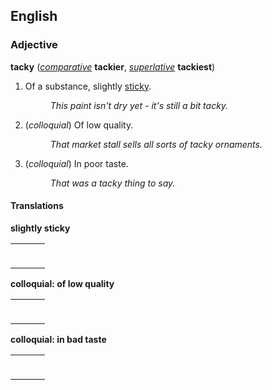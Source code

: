 ==English==
===Adjective===
'''tacky''' (''[[comparative]]'' '''tackier''', ''[[superlative]]'' '''tackiest''')

#Of a substance, slightly [[sticky]].
#:''This paint isn't dry yet - it's still a bit tacky.''
#(''colloquial'') Of low quality.
#:''That market stall sells all sorts of tacky ornaments.''
#(''colloquial'') In poor taste.
#:''That was a tacky thing to say.''

====Translations====

'''slightly sticky'''
{| border=0  width=100%
|-
|bgcolor="#FFFFE0" valign=top width=48%|
{|
|}
| width=1% |
|bgcolor="#FFFFE0" valign=top width=48%|
{|
|}
|}

'''colloquial: of low quality'''
{| border=0  width=100%
|-
|bgcolor="#FFFFE0" valign=top width=48%|
{|
|}
| width=1% |
|bgcolor="#FFFFE0" valign=top width=48%|
{|
|}
|}

'''colloquial: in bad taste'''
{| border=0  width=100%
|-
|bgcolor="#FFFFE0" valign=top width=48%|
{|
|}
| width=1% |
|bgcolor="#FFFFE0" valign=top width=48%|
{|
|}
|}